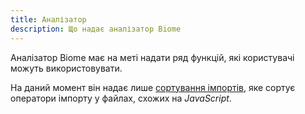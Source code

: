 ```yaml
---
title: Аналізатор
description: Що надає аналізатор Biome
---
```


Аналізатор Biome має на меті надати ряд функцій, які користувачі можуть використовувати.

На даний момент він надає лише [сортування імпортів](/analyzer/import-sorting), яке сортує оператори імпорту у файлах, схожих на _JavaScript_.
